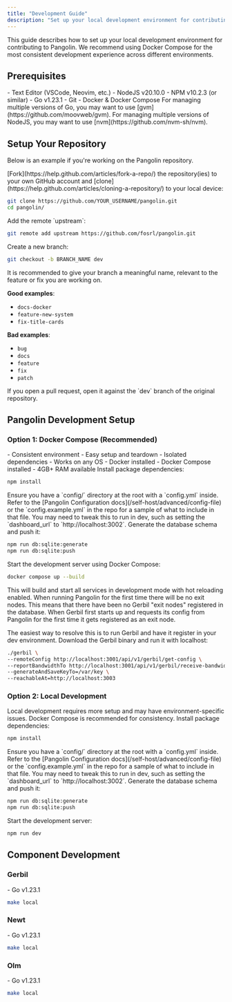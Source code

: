 ```yaml
---
title: "Development Guide"
description: "Set up your local development environment for contributing to Pangolin"
---
```


This guide describes how to set up your local development environment for contributing to Pangolin. We recommend using Docker Compose for the most consistent development experience across different environments.

## Prerequisites

<Check>
- Text Editor (VSCode, Neovim, etc.)
- NodeJS v20.10.0
- NPM v10.2.3 (or similar)
- Go v1.23.1
- Git
- Docker & Docker Compose
</Check>

<Info>
For managing multiple versions of Go, you may want to use [gvm](https://github.com/moovweb/gvm).
For managing multiple versions of NodeJS, you may want to use [nvm](https://github.com/nvm-sh/nvm).
</Info>

## Setup Your Repository

Below is an example if you're working on the Pangolin repository.

<Steps>
<Step title="Fork and clone">
  [Fork](https://help.github.com/articles/fork-a-repo/) the repository(ies) to your own GitHub account and [clone](https://help.github.com/articles/cloning-a-repository/) to your local device:

  ```bash
  git clone https://github.com/YOUR_USERNAME/pangolin.git
  cd pangolin/
  ```
</Step>

<Step title="Add upstream remote">
  Add the remote `upstream`:

  ```bash
  git remote add upstream https://github.com/fosrl/pangolin.git
  ```
</Step>

<Step title="Create feature branch">
  Create a new branch:

  ```bash
  git checkout -b BRANCH_NAME dev
  ```

  <Tip>
  It is recommended to give your branch a meaningful name, relevant to the feature or fix you are working on.
  
  **Good examples**:
  - `docs-docker`
  - `feature-new-system`
  - `fix-title-cards`
  
  **Bad examples**:
  - `bug`
  - `docs`
  - `feature`
  - `fix`
  - `patch`
  </Tip>
</Step>

<Step title="Open pull request">
  If you open a pull request, open it against the `dev` branch of the original repository.
</Step>
</Steps>

## Pangolin Development Setup

### Option 1: Docker Compose (Recommended)

<CardGroup cols={2}>
<Card title="Advantages" icon="check">
  - Consistent environment
  - Easy setup and teardown
  - Isolated dependencies
  - Works on any OS
</Card>

<Card title="Requirements" icon="docker">
  - Docker installed
  - Docker Compose installed
  - 4GB+ RAM available
</Card>
</CardGroup>

<Steps>
<Step title="Install dependencies">
  Install package dependencies:

  ```bash
  npm install
  ```
</Step>

<Step title="Configure environment">
  Ensure you have a `config/` directory at the root with a `config.yml` inside. Refer to the [Pangolin Configuration docs](/self-host/advanced/config-file) or the `config.example.yml` in the repo for a sample of what to include in that file.

  <Warning>
  You may need to tweak this to run in dev, such as setting the `dashboard_url` to `http://localhost:3002`.
  </Warning>
</Step>

<Step title="Generate database schema">
  Generate the database schema and push it:

  ```bash
  npm run db:sqlite:generate
  npm run db:sqlite:push
  ```
</Step>

<Step title="Start development server">
  Start the development server using Docker Compose:

  ```bash
  docker compose up --build
  ```

  <Tip>
  This will build and start all services in development mode with hot reloading enabled.
  </Tip>
</Step>
</Steps>

<Note>
When running Pangolin for the first time there will be no exit nodes. This means that there have been no Gerbil "exit nodes" registered in the database. When Gerbil first starts up and requests its config from Pangolin for the first time it gets registered as an exit node.

The easiest way to resolve this is to run Gerbil and have it register in your dev environment. Download the Gerbil binary and run it with localhost:

```bash
./gerbil \
--remoteConfig http://localhost:3001/api/v1/gerbil/get-config \
--reportBandwidthTo http://localhost:3001/api/v1/gerbil/receive-bandwidth \
--generateAndSaveKeyTo=/var/key \
--reachableAt=http://localhost:3003
```
</Note>

### Option 2: Local Development

<Warning>
Local development requires more setup and may have environment-specific issues. Docker Compose is recommended for consistency.
</Warning>

<Steps>
<Step title="Install dependencies">
  Install package dependencies:

  ```bash
  npm install
  ```
</Step>

<Step title="Configure environment">
  Ensure you have a `config/` directory at the root with a `config.yml` inside. Refer to the [Pangolin Configuration docs](/self-host/advanced/config-file) or the `config.example.yml` in the repo for a sample of what to include in that file.

  <Warning>
  You may need to tweak this to run in dev, such as setting the `dashboard_url` to `http://localhost:3002`.
  </Warning>
</Step>

<Step title="Generate database schema">
  Generate the database schema and push it:

  ```bash
  npm run db:sqlite:generate
  npm run db:sqlite:push
  ```
</Step>

<Step title="Start development server">
  Start the development server:

  ```bash
  npm run dev
  ```
</Step>
</Steps>

## Component Development

### Gerbil

<Card title="Requirements">
  - Go v1.23.1
</Card>

```bash
make local
```

### Newt

<Card title="Requirements">
  - Go v1.23.1
</Card>

```bash
make local
```

### Olm

<Card title="Requirements">
  - Go v1.23.1
</Card>

```bash
make local
```
